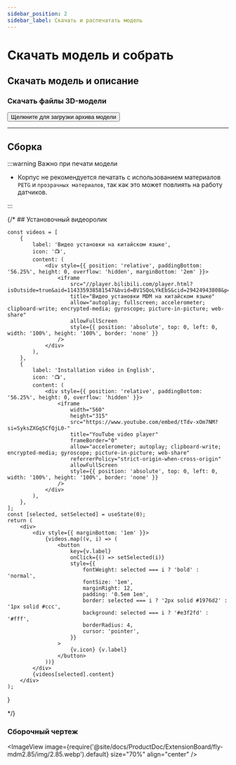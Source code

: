 ```yaml
---
sidebar_position: 2
sidebar_label: Скачать и распечатать модель
---
```


# Скачать модель и собрать

## Скачать модель и описание

### Скачать файлы 3D-модели

<Button variant="contained" disableElevation component="a" rel="noopener" href="http://cdn.mellow.klipper.cn/STEP/2.85-MDM.zip">Щелкните для загрузки архива модели</Button>

----


## Сборка

:::warning Важно при печати модели

- Корпус не рекомендуется печатать с использованием материалов `PETG` и `прозрачных материалов`, так как это может повлиять на работу датчиков.

:::

{/* ## Установочный видеоролик

    const videos = [
        {
            label: 'Видео установки на китайском языке',
            icon: '📺',
            content: (
                <div style={{ position: 'relative', paddingBottom: '56.25%', height: 0, overflow: 'hidden', marginBottom: '2em' }}>
                    <iframe
                        src="//player.bilibili.com/player.html?isOutside=true&aid=114335938581547&bvid=BV1SQoLYkEbS&cid=29424943808&p=0&autoplay=0"
                        title="Видео установки MDM на китайском языке"
                        allow="autoplay; fullscreen; accelerometer; clipboard-write; encrypted-media; gyroscope; picture-in-picture; web-share"
                        allowFullScreen
                        style={{ position: 'absolute', top: 0, left: 0, width: '100%', height: '100%', border: 'none' }}
                    />
                </div>
            ),
        },
        {
            label: 'Installation video in English',
            icon: '📺',
            content: (
                <div style={{ position: 'relative', paddingBottom: '56.25%', height: 0, overflow: 'hidden' }}>
                    <iframe
                        width="560"
                        height="315"
                        src="https://www.youtube.com/embed/tTdv-xOm7NM?si=SyksZXGq5CfQjL0-"
                        title="YouTube video player"
                        frameBorder="0"
                        allow="accelerometer; autoplay; clipboard-write; encrypted-media; gyroscope; picture-in-picture; web-share"
                        referrerPolicy="strict-origin-when-cross-origin"
                        allowFullScreen
                        style={{ position: 'absolute', top: 0, left: 0, width: '100%', height: '100%', border: 'none' }}
                    />
                </div>
            ),
        },
    ];
    const [selected, setSelected] = useState(0);
    return (
        <div>
            <div style={{ marginBottom: '1em' }}>
                {videos.map((v, i) => (
                    <button
                        key={v.label}
                        onClick={() => setSelected(i)}
                        style={{
                            fontWeight: selected === i ? 'bold' : 'normal',
                            fontSize: '1em',
                            marginRight: 12,
                            padding: '0.5em 1em',
                            border: selected === i ? '2px solid #1976d2' : '1px solid #ccc',
                            background: selected === i ? '#e3f2fd' : '#fff',
                            borderRadius: 4,
                            cursor: 'pointer',
                        }}
                    >
                        {v.icon} {v.label}
                    </button>
                ))}
            </div>
            {videos[selected].content}
        </div>
    );
}

<VideoTabs /> */}

### Сборочный чертеж
<ImageView image={require('@site/docs/ProductDoc/ExtensionBoard/fly-mdm2.85/img/2.85.webp').default} size="70%" align="center" /> 

